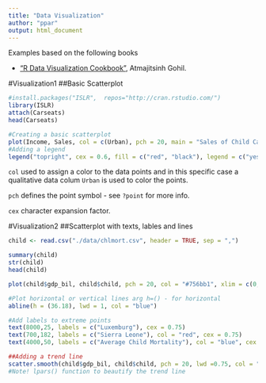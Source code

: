 ```yaml
---
title: "Data Visualization"
author: "ppar"
output: html_document
---
```


Examples based on the following books

* ["R Data Visualization Cookbook"]([https://www.packtpub.com/packtlib/book/Big%20Data%20&%20Business%20Intelligence/9781783989508), Atmajitsinh Gohil.


#Visualization1
##Basic Scatterplot
```r
#install.packages("ISLR",  repos="http://cran.rstudio.com/")
library(ISLR)
attach(Carseats)
head(Carseats)
```

```r
#Creating a basic scatterplot
plot(Income, Sales, col = c(Urban), pch = 20, main = "Sales of Child Car Seats", xlab = "Income (000's of dollars)", ylab = "Unit Sales (in 000's)")
#Adding a legend
legend("topright", cex = 0.6, fill = c("red", "black"), legend = c("yes", "no"))
```

`col` used to assign a color to the data points and in this specific case a qualitative data colum `Urban` is used to color the points.

`pch` defines the point symbol - see `?point` for more info.

`cex` character expansion factor.

#Visualization2
##Scatterplot with texts, lables and lines

```r
child <- read.csv("./data/chlmort.csv", header = TRUE, sep = ",")
```
```r
summary(child)
str(child)
head(child)
```
```r
plot(child$gdp_bil, child$child, pch = 20, col = "#756bb1", xlim = c(0,max(child$gdp_bil)), ylim = c(0, 190), xlab = "GDP in billions in current US$", ylab = "Child Mortality Rate", main = "Child Mortality Rate in selected countries for 2012")

#Plot horizontal or vertical lines arg h=() - for horizontal
abline(h = (36.18), lwd = 1, col = "blue")

#Add labels to extreme points
text(8000,25, labels = c("Luxemburg"), cex = 0.75)
text(700,182, labels = c("Sierra Leone"), col = "red", cex = 0.75)
text(4000,50, labels = c("Average Child Mortality"), col = "blue", cex = 0.75)
```
```r
##Adding a trend line
scatter.smooth(child$gdp_bil, child$child, pch = 20, lwd =0.75, col = "Blue", lpars = list(lty = 3, col ="black", lwd = 2),xlab ="GDP in Billions in current US$", ylab ="Child Mortality rate", main = "child Mortality Rate in selected countries for 2012" )
#Note! lpars() function to beautify the trend line
```
